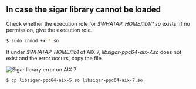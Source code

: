 ## In case the sigar library cannot be loaded

Check whether the execution role for <em>$WHATAP_HOME/lib1/*.so</em> exists. If no permission, give the execution role.

```bash
$ sudo chmod +x *.so
```

If under _$WHATAP_HOME/lib1_ of AIX 7, _libsigar-ppc64-aix-7.so_ does not exist and the error occurs, copy the file.

![Sigar library error on AIX 7](/img/troubleshooting-sigar-error.png)

```bash
$ cp libsigar-ppc64-aix-5.so libsigar-ppc64-aix-7.so
```
